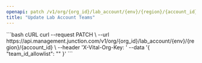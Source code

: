 ```yaml
---
openapi: patch /v1/org/{org_id}/lab_account/{env}/{region}/{account_id}
title: "Update Lab Account Teams"
---
```



<OrgManagementAPI />
<FeatureBeta />

<RequestExample>
```bash cURL
curl --request PATCH \
  --url https://api.management.junction.com/v1/org/{org_id}/lab_account/{env}/{region}/{account_id} \
  --header 'X-Vital-Org-Key: <api-key>'
  --data '{ "team_id_allowlist": "<team-id>" }'
```
</RequestExample>
